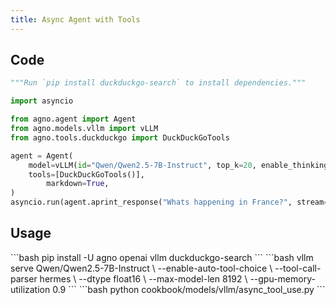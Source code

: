 ```yaml
---
title: Async Agent with Tools
---
```


## Code

```python cookbook/models/vllm/async_tool_use.py
"""Run `pip install duckduckgo-search` to install dependencies."""

import asyncio

from agno.agent import Agent
from agno.models.vllm import vLLM
from agno.tools.duckduckgo import DuckDuckGoTools

agent = Agent(
    model=vLLM(id="Qwen/Qwen2.5-7B-Instruct", top_k=20, enable_thinking=False),
    tools=[DuckDuckGoTools()],
        markdown=True,
)
asyncio.run(agent.aprint_response("Whats happening in France?", stream=True))
```

## Usage

<Steps>
  <Snippet file="create-venv-step.mdx" />

  <Step title="Install Libraries">
    ```bash
    pip install -U agno openai vllm duckduckgo-search
    ```
  </Step>

  <Step title="Start vLLM server">
    ```bash
    vllm serve Qwen/Qwen2.5-7B-Instruct \
        --enable-auto-tool-choice \
        --tool-call-parser hermes \
        --dtype float16 \
        --max-model-len 8192 \
        --gpu-memory-utilization 0.9
    ```
  </Step>

  <Step title="Run Agent">
    ```bash
    python cookbook/models/vllm/async_tool_use.py
    ```
  </Step>
</Steps> 